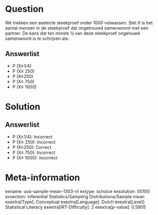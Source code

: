 Question
========

We trekken een aselecte steekproef onder 1000 volwassen. Stel *X* is het
aantal mensen in de steekproef dat ongetrouwd samenwoont met een
partner. De kans dat ten minste ¼ van deze steekproef ongehuwd
samenwoont is te schrijven als:

Answerlist
----------

* P (X≥1/4)
* P (X≤ 250)
* P (X≥250)
* P (X≤ 750)
* P (X≤ 1000)

Solution
========

Answerlist
----------

* P (X≥1/4): Incorrect
* P (X≤ 250): Incorrect
* P (X≥250): Correct
* P (X≤ 750): Incorrect
* P (X≤ 1000): Incorrect

Meta-information
================
exname: uva-sample-mean-1303-nl
extype: schoice
exsolution: 00100
exsection: Inferential Statistics/Sampling Distributions/Sample mean
exextra[Type]: Conceptual
exextra[Language]: Dutch
exextra[Level]: Statistical Literacy
exextra[IRT-Difficulty]: 2
exextra[p-value]: 0.5905
